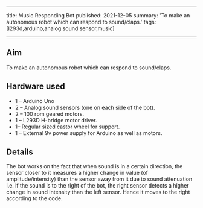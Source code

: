 <!-- ---
title: Music Responding Bot
tags: [l293d,arduino,analog sound sensor,music]
layout: article
mode: normal
type: article
sharing: true
author: P.V.Nikhilanj
show_author_profile: true
show_title: true
full_width: false
header: true
cover: /assets/images/blog/thumbnails/Music Responding Bot.png
--- -->

---
title: Music Responding Bot
published: 2021-12-05
summary: 'To make an autonomous robot which can respond to sound/claps.'
tags: [l293d,arduino,analog sound sensor,music]

---

## Aim
To make an autonomous robot which can respond to sound/claps.
<!--more-->

## Hardware used
-   1 – Arduino Uno
-   2 – Analog sound sensors (one on each side of the bot).
-   2 – 100 rpm geared motors.
-   1 – L293D H-bridge motor driver.
-   1– Regular sized castor wheel for support.
-   1 – External 9v power supply for Arduino as well as motors.

## Details
The bot works on the fact that when sound is in a certain direction, the sensor closer to it measures a higher change in value (of amplitude/intensity) than the sensor away from it due to sound attenuation i.e. if the sound is to the right of the bot, the right sensor detects a higher change in sound intensity than the left sensor. Hence it moves to the right according to the code.

<EmbedItem url='https://www.youtube.com/embed/QmcCbVV7kX8' />


